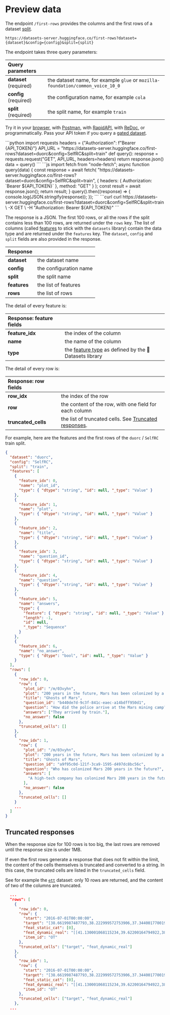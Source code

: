 # Preview data

The endpoint `/first-rows` provides the columns and the first rows of a dataset [split](./splits).

```
https://datasets-server.huggingface.co/first-rows?dataset={dataset}&config={config}&split={split}
```

The endpoint takes three query parameters:

| Query parameters       |                                                                                |
| :--------------------- | :----------------------------------------------------------------------------- |
| **dataset** (required) | the dataset name, for example `glue` or `mozilla-foundation/common_voice_10_0` |
| **config** (required)  | the configuration name, for example `cola`                                     |
| **split** (required)   | the split name, for example `train`                                            |

Try it in your [browser](https://datasets-server.huggingface.co/first-rows?dataset=duorc&config=SelfRC&split=train), with [Postman](https://www.postman.com/huggingface/workspace/hugging-face-apis/request/23242779-32d6a8be-b800-446a-8cee-f6b5ca1710df), with [RapidAPI](https://rapidapi.com/hugging-face-hugging-face-default/api/hugging-face-datasets-api), with [ReDoc](https://redocly.github.io/redoc/?url=https://datasets-server.huggingface.co/openapi.json#operation/listFirstRows), or programmatically. Pass your API token if you query a [gated dataset](https://huggingface.co/docs/hub/datasets-gated).

<inferencesnippet>
<python>
```python
import requests
headers = {"Authorization": f"Bearer {API_TOKEN}"}
API_URL = "https://datasets-server.huggingface.co/first-rows?dataset=duorc&config=SelfRC&split=train"
def query():
    response = requests.request("GET", API_URL, headers=headers)
    return response.json()
data = query()
```
</python>
<js>
```js
import fetch from "node-fetch";
async function query(data) {
    const response = await fetch(
        "https://datasets-server.huggingface.co/first-rows?dataset=duorc&config=SelfRC&split=train",
        {
            headers: { Authorization: `Bearer ${API_TOKEN}` },
            method: "GET"
        }
    );
    const result = await response.json();
    return result;
}
query().then((response) => {
    console.log(JSON.stringify(response));
});
```
</js>
<curl>
```curl
curl https://datasets-server.huggingface.co/first-rows?dataset=duorc&config=SelfRC&split=train \
        -X GET \
        -H "Authorization: Bearer ${API_TOKEN}"
```
</curl>
</inferencesnippet>

The response is a JSON. The first 100 rows, or all the rows if the split contains less than 100 rows, are returned under the `rows` key. The list of columns (called [features](https://huggingface.co/docs/datasets/about_dataset_features) to stick with the `datasets` library) contain the data type and are returned under the `features` key. The `dataset`, `config` and `split` fields are also provided in the response.

| Response     |                        |
| :----------- | :--------------------- |
| **dataset**  | the dataset name       |
| **config**   | the configuration name |
| **split**    | the split name         |
| **features** | the list of features   |
| **rows**     | the list of rows       |

The detail of every feature is:

| Response: feature fields |                                                                                                                       |
| :----------------------- | :-------------------------------------------------------------------------------------------------------------------- |
| **feature_idx**          | the index of the column                                                                                               |
| **name**                 | the name of the column                                                                                                |
| **type**                 | the [feature type](https://huggingface.co/docs/datasets/about_dataset_features) as defined by the 🤗 Datasets library |

The detail of every row is:

| Response: row fields |                                                                               |
| :------------------- | :---------------------------------------------------------------------------- |
| **row_idx**          | the index of the row                                                          |
| **row**              | the content of the row, with one field for each column                        |
| **truncated_cells**  | the list of truncated cells. See [Truncated responses](#truncated-responses). |

For example, here are the features and the first rows of the `duorc` / `SelfRC` train split.

```json
{
  "dataset": "duorc",
  "config": "SelfRC",
  "split": "train",
  "features": [
    {
      "feature_idx": 0,
      "name": "plot_id",
      "type": { "dtype": "string", "id": null, "_type": "Value" }
    },
    {
      "feature_idx": 1,
      "name": "plot",
      "type": { "dtype": "string", "id": null, "_type": "Value" }
    },
    {
      "feature_idx": 2,
      "name": "title",
      "type": { "dtype": "string", "id": null, "_type": "Value" }
    },
    {
      "feature_idx": 3,
      "name": "question_id",
      "type": { "dtype": "string", "id": null, "_type": "Value" }
    },
    {
      "feature_idx": 4,
      "name": "question",
      "type": { "dtype": "string", "id": null, "_type": "Value" }
    },
    {
      "feature_idx": 5,
      "name": "answers",
      "type": {
        "feature": { "dtype": "string", "id": null, "_type": "Value" },
        "length": -1,
        "id": null,
        "_type": "Sequence"
      }
    },
    {
      "feature_idx": 6,
      "name": "no_answer",
      "type": { "dtype": "bool", "id": null, "_type": "Value" }
    }
  ],
  "rows": [
    {
      "row_idx": 0,
      "row": {
        "plot_id": "/m/03vyhn",
        "plot": "200 years in the future, Mars has been colonized by a high-tech company.\nMelanie Ballard (Natasha Henstridge) arrives by train to a Mars mining camp which has cut all communication links with the company headquarters. She's not alone, as she is with a group of fellow police officers. They find the mining camp deserted except for a person in the prison, Desolation Williams (Ice Cube), who seems to laugh about them because they are all going to die. They were supposed to take Desolation to headquarters, but decide to explore first to find out what happened.They find a man inside an encapsulated mining car, who tells them not to open it. However, they do and he tries to kill them. One of the cops witnesses strange men with deep scarred and heavily tattooed faces killing the remaining survivors. The cops realise they need to leave the place fast.Desolation explains that the miners opened a kind of Martian construction in the soil which unleashed red dust. Those who breathed that dust became violent psychopaths who started to build weapons and kill the uninfected. They changed genetically, becoming distorted but much stronger.The cops and Desolation leave the prison with difficulty, and devise a plan to kill all the genetically modified ex-miners on the way out. However, the plan goes awry, and only Melanie and Desolation reach headquarters alive. Melanie realises that her bosses won't ever believe her. However, the red dust eventually arrives to headquarters, and Melanie and Desolation need to fight once again.",
        "title": "Ghosts of Mars",
        "question_id": "b440de7d-9c3f-841c-eaec-a14bdff950d1",
        "question": "How did the police arrive at the Mars mining camp?",
        "answers": ["They arrived by train."],
        "no_answer": false
      },
      "truncated_cells": []
    },
    {
      "row_idx": 1,
      "row": {
        "plot_id": "/m/03vyhn",
        "plot": "200 years in the future, Mars has been colonized by a high-tech company.\nMelanie Ballard (Natasha Henstridge) arrives by train to a Mars mining camp which has cut all communication links with the company headquarters. She's not alone, as she is with a group of fellow police officers. They find the mining camp deserted except for a person in the prison, Desolation Williams (Ice Cube), who seems to laugh about them because they are all going to die. They were supposed to take Desolation to headquarters, but decide to explore first to find out what happened.They find a man inside an encapsulated mining car, who tells them not to open it. However, they do and he tries to kill them. One of the cops witnesses strange men with deep scarred and heavily tattooed faces killing the remaining survivors. The cops realise they need to leave the place fast.Desolation explains that the miners opened a kind of Martian construction in the soil which unleashed red dust. Those who breathed that dust became violent psychopaths who started to build weapons and kill the uninfected. They changed genetically, becoming distorted but much stronger.The cops and Desolation leave the prison with difficulty, and devise a plan to kill all the genetically modified ex-miners on the way out. However, the plan goes awry, and only Melanie and Desolation reach headquarters alive. Melanie realises that her bosses won't ever believe her. However, the red dust eventually arrives to headquarters, and Melanie and Desolation need to fight once again.",
        "title": "Ghosts of Mars",
        "question_id": "a9f95c0d-121f-3ca9-1595-d497dc8bc56c",
        "question": "Who has colonized Mars 200 years in the future?",
        "answers": [
          "A high-tech company has colonized Mars 200 years in the future."
        ],
        "no_answer": false
      },
      "truncated_cells": []
    }
    ...
  ]
}
```

## Truncated responses

When the response size for 100 rows is too big, the last rows are removed until the response size is under 1MB.

If even the first rows generate a response that does not fit within the limit, the content of the cells themselves is truncated and converted to a string. In this case, the truncated cells are listed in the `truncated_cells` field.

See for example the [`ett`](https://datasets-server.huggingface.co/first-rows?dataset=ett&config=m2&split=test) dataset: only 10 rows are returned, and the content of two of the columns are truncated.

```json
  ...
  "rows": [
    {
      "row_idx": 0,
      "row": {
        "start": "2016-07-01T00:00:00",
        "target": "[38.6619987487793,38.222999572753906,37.34400177001953,37.124000549316406,37.124000549316406,36.9039",
        "feat_static_cat": [0],
        "feat_dynamic_real": "[[41.130001068115234,39.62200164794922,38.86800003051758,35.518001556396484,37.52799987792969,37.611",
        "item_id": "OT"
      },
      "truncated_cells": ["target", "feat_dynamic_real"]
    },
    {
      "row_idx": 1,
      "row": {
        "start": "2016-07-01T00:00:00",
        "target": "[38.6619987487793,38.222999572753906,37.34400177001953,37.124000549316406,37.124000549316406,36.9039",
        "feat_static_cat": [0],
        "feat_dynamic_real": "[[41.130001068115234,39.62200164794922,38.86800003051758,35.518001556396484,37.52799987792969,37.611",
        "item_id": "OT"
      },
      "truncated_cells": ["target", "feat_dynamic_real"]
    },
  ...
```

